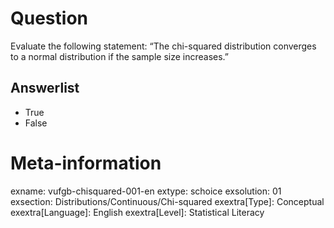 Question
========
Evaluate the following statement: "The chi-squared distribution converges to a normal distribution if the sample size increases."

Answerlist
----------
* True
* False

Meta-information
================
exname: vufgb-chisquared-001-en
extype: schoice
exsolution: 01
exsection: Distributions/Continuous/Chi-squared
exextra[Type]: Conceptual
exextra[Language]: English
exextra[Level]: Statistical Literacy
